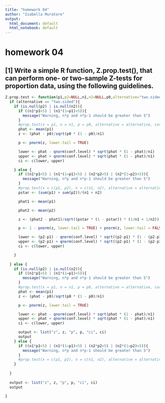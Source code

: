```yaml
---
title: "homework 04"
author: "Isabella Muratore"
output:
  html_document: default
  html_notebook: default
---
```

# homework 04

## [1] Write a simple R function, Z.prop.test(), that can perform one- or two-sample Z-tests for proportion data, using the following guidelines.
```r
Z.prop.test <- function(p1,p2=NULL,n1,n2=NULL,p0,alternative="two.sided",correct=TRUE,conf.level=0.95){
  if (alternative == "two.sided"){
    if (is.null(p2) | is.null(n2)){
      if ((n1*p1<5) | (n1*(1−p1)<5)){
        message("Warning, n*p and n*p-1 should be greater than 5")
      }
      #prop.test(x = p1, n = n1, p = p0, alternative = alternative, correct = correct)
      phat <- mean(p1)
      z <- (phat - p0)/sqrt(p0 * (1 - p0)/n1)

      p <- pnorm(z, lower.tail = TRUE)

      lower <- phat - qnorm(conf.level) * sqrt(phat * (1 - phat)/n1)
      upper <- phat + qnorm(conf.level) * sqrt(phat * (1 - phat)/n1)
      ci <- c(lower, upper)

    } else {
      if ((n1*p1<5) | (n1*(1−p1)<5) | (n2*p2<5) | (n2*(1−p2)<5)){
        message("Warning, n*p and n*p-1 should be greater than 5")
      }
      #prop.test(x = c(p1, p2), n = c(n1, n2), alternative = alternative, correct = correct)
      pstar <- (sum(p1) + sum(p2))/(n1 + n2)

      phat1 <- mean(p1)

      phat2 <- mean(p2)

      z <- (phat2 - phat1)/sqrt((pstar * (1 - pstar)) * (1/n1 + 1/n2))

      p <- 1 - pnorm(z, lower.tail = TRUE) + pnorm(z, lower.tail = FALSE)

      lower <- (p2-p1) - qnorm(conf.level) * sqrt((p2-p1) * (1 - (p2-p1))/(n2-n1))
      upper <- (p2-p1) + qnorm(conf.level) * sqrt((p2-p1) * (1 - (p2-p1))/(n2-n1))
      ci <- c(lower, upper)

    } 
    
  } else {
    if (is.null(p2) | is.null(n2)){
      if ((n1*p1<5) | (n1*(1−p1)<5)){
        message("Warning, n*p and n*p-1 should be greater than 5")
      }
      #prop.test(x = p1, n = n1, p = p0, alternative = alternative, correct = correct)
      phat <- mean(p1)
      z <- (phat - p0)/sqrt(p0 * (1 - p0)/n1)

      p <- pnorm(z, lower.tail = TRUE)

      lower <- phat - qnorm(conf.level) * sqrt(phat * (1 - phat)/n1)
      upper <- phat + qnorm(conf.level) * sqrt(phat * (1 - phat)/n1)
      ci <- c(lower, upper)

      output <- list("z", z, "p", p, "ci", ci)
      output
    } else {
      if ((n1*p1<5) | (n1*(1−p1)<5) | (n2*p2<5) | (n2*(1−p2)<5)){
        message("Warning, n*p and n*p-1 should be greater than 5")
      }
      #prop.test(x = c(p1, p2), n = c(n1, n2), alternative = alternative, correct = correct)
    }
    
  }
  
  output <- list("z", z, "p", p, "ci", ci)
  output
  
}

```

